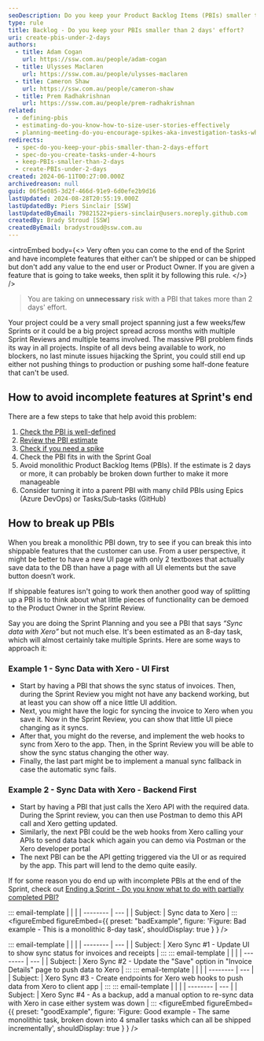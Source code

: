 ```yaml
---
seoDescription: Do you keep your Product Backlog Items (PBIs) smaller than 2 days' effort to avoid incomplete features at Sprint's end?
type: rule
title: Backlog - Do you keep your PBIs smaller than 2 days' effort?
uri: create-pbis-under-2-days
authors:
  - title: Adam Cogan
    url: https://ssw.com.au/people/adam-cogan
  - title: Ulysses Maclaren
    url: https://ssw.com.au/people/ulysses-maclaren
  - title: Cameron Shaw
    url: https://ssw.com.au/people/cameron-shaw
  - title: Prem Radhakrishnan
    url: https://ssw.com.au/people/prem-radhakrishnan
related:
  - defining-pbis
  - estimating-do-you-know-how-to-size-user-stories-effectively
  - planning-meeting-do-you-encourage-spikes-aka-investigation-tasks-when-a-story-is-inestimable
redirects:
  - spec-do-you-keep-your-pbis-smaller-than-2-days-effort
  - spec-do-you-create-tasks-under-4-hours
  - keep-PBIs-smaller-than-2-days
  - create-PBIs-under-2-days
created: 2024-06-11T00:27:00.000Z
archivedreason: null
guid: 06f5e085-3d2f-466d-91e9-6d0efe2b9d16
lastUpdated: 2024-08-28T20:55:19.000Z
lastUpdatedBy: Piers Sinclair [SSW]
lastUpdatedByEmail: 79821522+piers-sinclair@users.noreply.github.com
createdBy: Brady Stroud [SSW]
createdByEmail: bradystroud@ssw.com.au
---
```


<introEmbed
  body={<>
Very often you can come to the end of the Sprint and have incomplete features that either can’t be shipped or can be shipped but don't add any value to the end user or Product Owner. If you are given a feature that is going to take weeks, then split it by following this rule.
  </>}
/>
> You are taking on **unnecessary** risk with a PBI that takes more than 2 days' effort.

Your project could be a very small project spanning just a few weeks/few Sprints or it could be a big project spread across months with multiple Sprint Reviews and multiple teams involved. The massive PBI problem finds its way in all projects. Inspite of all devs being available to work, no blockers, no last minute issues hijacking the Sprint, you could still end up either not pushing things to production or pushing some half-done feature that can't be used.

## How to avoid incomplete features at Sprint's end

There are a few steps to take that help avoid this problem:

1. [Check the PBI is well-defined](/defining-pbis)
2. [Review the PBI estimate](/estimating-do-you-know-how-to-size-user-stories-effectively)
3. [Check if you need a spike](/planning-meeting-do-you-encourage-spikes-aka-investigation-tasks-when-a-story-is-inestimable)
4. Check the PBI fits in with the Sprint Goal
5. Avoid monolithic Product Backlog Items (PBIs). If the estimate is 2 days or more, it can probably be broken down further to make it more manageable
6. Consider turning it into a parent PBI with many child PBIs using Epics (Azure DevOps) or Tasks/Sub-tasks (GitHub)

## How to break up PBIs

When you break a monolithic PBI down, try to see if you can break this into shippable features that the customer can use. From a user perspective, it might be better to have a new UI page with only 2 textboxes that actually save data to the DB than have a page with all UI elements but the save button doesn’t work.

If shippable features isn't going to work then another good way of splitting up a PBI is to think about what little pieces of functionality can be demoed to the Product Owner in the Sprint Review.

Say you are doing the Sprint Planning and you see a PBI that says _“Sync data with Xero”_ but not much else. It's been estimated as an 8-day task, which will almost certainly take multiple Sprints. Here are some ways to approach it:

### Example 1 - Sync Data with Xero - UI First

* Start by having a PBI that shows the sync status of invoices. Then, during the Sprint Review you might not have any backend working, but at least you can show off a nice little UI addition.
* Next, you might have the logic for syncing the invoice to Xero when you save it. Now in the Sprint Review, you can show that little UI piece changing as it syncs.
* After that, you might do the reverse, and implement the web hooks to sync from Xero to the app. Then, in the Sprint Review you will be able to show the sync status changing the other way.
* Finally, the last part might be to implement a manual sync fallback in case the automatic sync fails.

### Example 2 - Sync Data with Xero - Backend First

* Start by having a PBI that just calls the Xero API with the required data. During the Sprint review, you can then use Postman to demo this API call and Xero getting updated.
* Similarly, the next PBI could be the web hooks from Xero calling your APIs to send data back which again you can demo via Postman or the Xero developer portal
* The next PBI can be the API getting triggered via the UI or as required by the app. This part will lend to the demo quite easily.

If for some reason you do end up with incomplete PBIs at the end of the Sprint, check out [Ending a Sprint - Do you know what to do with partially completed PBI?](/ending-a-sprint-do-you-know-what-to-do-with-partially-completed-stories)

::: email-template
|          |     |
| -------- | --- |
| Subject: | Sync data to Xero |
:::
<figureEmbed figureEmbed={{
  preset: "badExample",
  figure: 'Figure: Bad example - This is a monolithic 8-day task',
  shouldDisplay: true
} } />


::: email-template
|          |     |
| -------- | --- |
| Subject: | Xero Sync #1 - Update UI to show sync status for invoices and receipts |
:::
::: email-template
|          |     |
| -------- | --- |
| Subject: | Xero Sync #2 - Update the "Save" option in "Invoice Details" page to push data to Xero |
:::
::: email-template
|          |     |
| -------- | --- |
| Subject: | Xero Sync #3 - Create endpoints for Xero web hooks to push data from Xero to client app  |
:::
::: email-template
|          |     |
| -------- | --- |
| Subject: | Xero Sync #4 - As a backup, add a manual option to re-sync data with Xero in case either system was down |
:::
<figureEmbed figureEmbed={{
  preset: "goodExample",
  figure: 'Figure: Good example - The same monolithic task, broken down into 4 smaller tasks which can all be shipped incrementally',
  shouldDisplay: true
} } />
